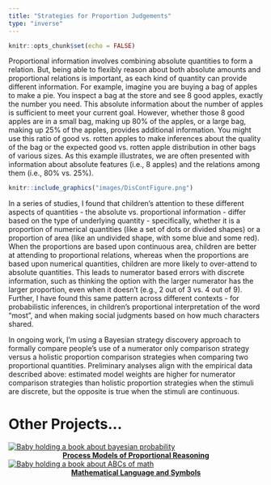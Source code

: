 ```yaml
---
title: "Strategies for Proportion Judgements"
type: "inverse"
---
```


```r
knitr::opts_chunk$set(echo = FALSE)
```



<div class = "row">
<div class = "col-md-10">


::: {.floatting}

Proportional information involves combining absolute quantities to form a relation. But, being able to flexibly reason about both absolute amounts and proportional relations is important, as each kind of quantity can provide different information. For example, imagine you are buying a bag of apples to make a pie. You inspect a bag at the store and see 8 good apples, exactly the number you need. This absolute information about the number of apples is sufficient to meet your current goal. However, whether those 8 good apples are in a small bag, making up 80% of the apples, or a large bag, making up 25% of the apples, provides additional information. You might use this ratio of good vs. rotten apples to make inferences about the quality of the bag or the expected good vs. rotten apple distribution in other bags of various sizes. As this example illustrates, we are often presented with information about absolute features (i.e., 8 apples) and the relations among them (i.e., 80% vs. 25%).

```r
knitr::include_graphics("images/DisContFigure.png")
```

In a series of studies, I found that children's attention to these different aspects of quantities - the absolute vs. proportional information -  differ based on the type of underlying quantity - specifically, whether it is a proportion of numerical quantities (like a set of dots or divided shapes) or a proportion of area (like an undivided shape, with some blue and some red). When the proportions are based upon continuous area, children are better at attending to proportional relations, whereas when the proportions are based upon numerical quantities, children are more likely to over-attend to absolute quantities. This leads to numerator based errors with discrete information, such as thinking the option with the larger numerator has the larger proportion, even when it doesn't (e.g., 2 out of 3 vs. 4 out of 9). Further, I have found this same pattern across different contexts - for probabilistic inferences, in children's proportional interpretation of the word "most", and when making social judgments based on how much characters shared. 

In ongoing work, I'm using a Bayesian strategy discovery approach to formally compare people's use of a numerator only comparison strategy versus a holistic proportion comparison strategies when comparing two proportional quantities. Preliminary analyses align with the empirical data described above: estimated model weights are higher for numerator comparison strategies than holistic proportion strategies when the stimuli are discrete, but the opposite is true when the stimuli are continuous. 


:::

</div>
</div>

# Other Projects...

<div class = "row">

<div class = "col-md-4">

[![Baby holding a book about bayesian probability](images/E_Bayesian.jpg)](projects_processes.html)
<center>
<strong>[Process Models of Proportional Reasoning](projects_processes.html)</strong>
</center>
</div>

<div class = "col-md-4">
[![Baby holding a book about ABCs of math](images/E_book.jpg)](projects_language.html)
<center>
<strong>[Mathematical Language and Symbols](projects_language.html)</strong>
</center>

</div>
</div>